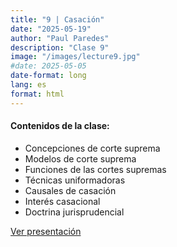 ```yaml
---
title: "9 | Casación"
date: "2025-05-19"
author: "Paul Paredes"
description: "Clase 9"
image: "/images/lecture9.jpg"
#date: 2025-05-05
date-format: long
lang: es
format: html
---
```


<div class="mt-4">
  <h4>Contenidos de la clase:</h4>
  <ul>
    <li>Concepciones de corte suprema</li>
    <li>Modelos de corte suprema</li>
    <li>Funciones de las cortes supremas</li>
    <li>Técnicas uniformadoras</li>
    <li>Causales de casación</li>
    <li>Interés casacional</li>
    <li>Doctrina jurisprudencial</li>
  </ul>
</div> 

<div class="text-center">
  <p></p>
  
  <a href="../xaringan/2025-09-CASACION.html" class="btn btn-primary btn-lg">
    <i class="fa-solid fa-presentation"></i> Ver presentación
  </a>
</div>

<!--

<div class="text-center">
  <p></p>
  
  <a href="../xaringan/2025-04-COMPETENCIA-P.html" class="btn btn-primary btn-lg">
    <i class="fa-solid fa-presentation"></i> Ver presentación
  </a>
</div>


<div class="mt-4">
  <h4>Casos</h4>
</div> 



<div class="text-center">
  <p></p>
  
  <a href="../xaringan/2025-04-COMPETENCIA-CASOS.html" class="btn btn-primary btn-lg">
    <i class="fa-solid fa-presentation"></i> Ver presentación
  </a>
</div>

-->
